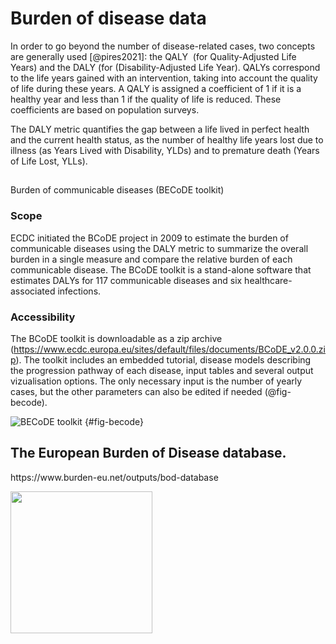 # Burden of disease data

In order to go beyond the number of disease-related cases, two concepts are generally used [@pires2021]: the QALY  (for Quality-Adjusted Life Years) and the DALY (for (Disability-Adjusted Life Year). QALYs correspond to the life years gained with an intervention, taking into account the quality of life during these years. A QALY is assigned a coefficient of 1 if it is a healthy year and less than 1 if the quality of life is reduced. These coefficients are based on population surveys.

The DALY metric quantifies the gap between a life lived in perfect health and the current health status, as the number of healthy life years lost due to illness (as Years Lived with Disability, YLDs) and to premature death (Years of Life Lost, YLLs).

## 

Burden of communicable diseases (BECoDE toolkit)

### Scope

ECDC initiated the BCoDE project in 2009 to estimate the burden of communicable diseases using the DALY metric to summarize the overall burden in a single measure and compare the relative burden of each communicable disease. The BCoDE toolkit is a stand-alone software that estimates DALYs for 117 communicable diseases and six healthcare-associated infections.

### Accessibility

The BCoDE toolkit is downloadable as a zip archive (<https://www.ecdc.europa.eu/sites/default/files/documents/BCoDE_v2.0.0.zip>). The toolkit includes an embedded tutorial, disease models describing the progression pathway of each disease, input tables and several output vizualisation options. The only necessary input is the number of yearly cases, but the other parameters can also be edited if needed (@fig-becode).

![BECoDE toolkit](images/BECoDE.png) {#fig-becode}

## The **European Burden of Disease database.**

https://www.burden-eu.net/outputs/bod-database

![](images/wip.png){width="227"}
